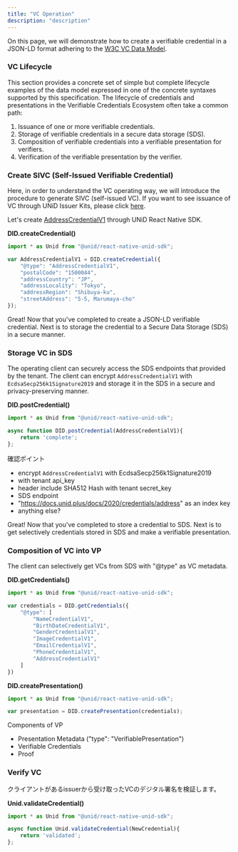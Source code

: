 ```yaml
---
title: "VC Operation"
description: "description"
---
```


On this page, we will demonstrate how to create a verifiable credential in a JSON-LD format adhering to the [W3C VC Data Model](https://www.w3.org/TR/vc-data-model/).

### VC Lifecycle
This section provides a concrete set of simple but complete lifecycle examples of the data model expressed in one of the concrete syntaxes supported by this specification. The lifecycle of credentials and presentations in the Verifiable Credentials Ecosystem often take a common path:

1. Issuance of one or more verifiable credentials.
2. Storage of verifiable credentials in a secure data storage (SDS).
3. Composition of verifiable credentials into a verifiable presentation for verifiers.
4. Verification of the verifiable presentation by the verifier.

### Create SIVC (Self-Issued Verifiable Credential)
Here, in order to understand the VC operating way, we will introduce the procedure to generate SIVC (self-issued VC). If you want to see issuance of VC through UNiD Issuer Kits, please click [here](../rp/1-issuer-kit).

Let's create [AddressCredentialV1](../schemas/address) through UNiD React Native SDK.

**DID.createCredential()**
```js
import * as Unid from "@unid/react-native-unid-sdk";

var AddressCredentialV1 = DID.createCredential({
    "@type": "AddressCredentialV1",
    "postalCode": "1500044",
    "addressCountry": "JP",
    "addressLocality": "Tokyo",
    "addressRegion": "Shibuya-ku",
    "streetAddress": "5-5, Marumaya-cho"
});
```

Great! Now that you've completed to create a JSON-LD verifiable credential. Next is to storage the credential to a Secure Data Storage (SDS) in a secure manner.

### Storage VC in SDS

The operating client can securely access the SDS endpoints that provided by the tenant. The client can encrypt `AddressCredentialV1` with `EcdsaSecp256k1Signature2019` and storage it in the SDS in a secure and privacy-preserving manner.

**DID.postCredential()**
```js
import * as Unid from "@unid/react-native-unid-sdk";

async function DID.postCredential(AddressCredentialV1){
    return 'complete';
};
```

確認ポイント

- encrypt `AddressCredentialV1` with EcdsaSecp256k1Signature2019
- with tenant api_key
- header include SHA512 Hash with tenant secret_key
- SDS endpoint
- "https://docs.unid.plus/docs/2020/credentials/address" as an index key
- anything else?

Great! Now that you've completed to store a credential to SDS. Next is to get selectively credentials stored in SDS and make a verifiable presentation.

### Composition of VC into VP
The client can selectively get VCs from SDS with "@type" as VC metadata.

**DID.getCredentials()**
```js
import * as Unid from "@unid/react-native-unid-sdk";

var credentials = DID.getCredentials({
    "@type": [
        "NameCredentialV1",
        "BirthDateCredentialV1",
        "GenderCredentialV1",
        "ImageCredentialV1",
        "EmailCredentialV1",
        "PhoneCredentialV1",
        "AddressCredentialV1"
    ]
})
```

**DID.createPresentation()**
```js
import * as Unid from "@unid/react-native-unid-sdk";

var presentation = DID.createPresentation(credentials);
```

Components of VP
- Presentation Metadata ("type": "VerifiablePresentation")
- Verifiable Credentials
- Proof

### Verify VC

クライアントがあるissuerから受け取ったVCのデジタル署名を検証します。

**Unid.validateCredential()**
```js
import * as Unid from "@unid/react-native-unid-sdk";

async function Unid.validateCredential(NewCredential){
    return 'validated';
};
```
